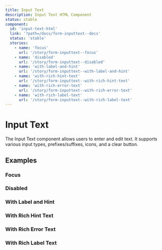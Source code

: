```yaml
---
title: Input Text
description: Input Text HTML Component
status: stable
component:
  id: 'input-text-html'
  link: '?path=/docs/form-inputtext--docs'
  status: 'stable'
  stories:
    - name: 'focus'
      url: '/story/form-inputtext--focus'
    - name: 'disabled'
      url: '/story/form-inputtext--disabled'
    - name: 'with-label-and-hint'
      url: '/story/form-inputtext--with-label-and-hint'
    - name: 'with-rich-hint-text'
      url: '/story/form-inputtext--with-rich-hint-text'
    - name: 'with-rich-error-text'
      url: '/story/form-inputtext--with-rich-error-text'
    - name: 'with-rich-label-text'
      url: '/story/form-inputtext--with-rich-label-text'
---
```


# Input Text

The Input Text component allows users to enter and edit text. It supports various input types, prefixes/suffixes, icons, and a clear button.

<Section current="html">

<ComponentPreview>
  <FormField
    label={{
      htmlFor: 'input-text-id',
      text: 'Label',
    }}
  >
    <InputText data-testid="input-text-id" id="input-text-id" />
  </FormField>
</ComponentPreview>

## Examples

### Focus

<StorybookFrame className="h-max" componentId="input-text-html" story="focus" />

### Disabled

<StorybookFrame
  className="h-max"
  componentId="input-text-html"
  story="disabled"
/>

### With Label and Hint

<StorybookFrame
  className="h-max"
  componentId="input-text-html"
  story="with-label-and-hint"
/>

### With Rich Hint Text

<StorybookFrame
  className="h-[200px]"
  componentId="input-text-react"
  story="with-rich-hint-text"
/>

### With Rich Error Text

<StorybookFrame
  className="h-[200px]"
  componentId="input-text-react"
  story="with-rich-error-text"
/>

### With Rich Label Text

<StorybookFrame
  className="h-[200px]"
  componentId="input-text-react"
  story="with-rich-label-text"
/>

</Section>
